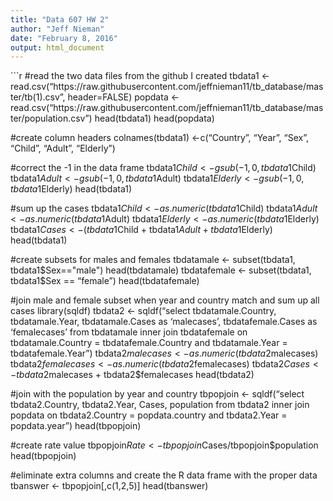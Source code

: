 ```yaml
---
title: "Data 607 HW 2"
author: "Jeff Nieman"
date: "February 8, 2016"
output: html_document
---
```




```r
#read the two data files from the github I created
tbdata1 <- read.csv("https://raw.githubusercontent.com/jeffnieman11/tb_database/master/tb(1).csv", header=FALSE)
popdata <- read.csv("https://raw.githubusercontent.com/jeffnieman11/tb_database/master/population.csv")
head(tbdata1)
head(popdata)

#create column headers
colnames(tbdata1) <-c("Country", "Year", "Sex", "Child", "Adult", "Elderly")

#correct the -1 in the data frame
tbdata1$Child <- gsub(-1,0,tbdata1$Child)
tbdata1$Adult <- gsub(-1,0,tbdata1$Adult)
tbdata1$Elderly <- gsub(-1,0,tbdata1$Elderly)
head(tbdata1)

#sum up the cases
tbdata1$Child <- as.numeric(tbdata1$Child)
tbdata1$Adult <- as.numeric(tbdata1$Adult)
tbdata1$Elderly <- as.numeric(tbdata1$Elderly)
tbdata1$Cases <- (tbdata1$Child + tbdata1$Adult + tbdata1$Elderly)
head(tbdata1)

#create subsets for males and females
tbdatamale <- subset(tbdata1, tbdata1$Sex=="male")
head(tbdatamale)
tbdatafemale <- subset(tbdata1, tbdata1$Sex == "female")
head(tbdatafemale)

#join male and female subset when year and country match and sum up all cases
library(sqldf)
tbdata2 <- sqldf("select tbdatamale.Country, tbdatamale.Year, tbdatamale.Cases as 'malecases', tbdatafemale.Cases as 'femalecases' from tbdatamale inner join tbdatafemale on tbdatamale.Country = tbdatafemale.Country and tbdatamale.Year = tbdatafemale.Year")
tbdata2$malecases <- as.numeric(tbdata2$malecases)
tbdata2$femalecases <- as.numeric(tbdata2$femalecases)
tbdata2$Cases <- tbdata2$malecases + tbdata2$femalecases
head(tbdata2)

#join with the population by year and country
tbpopjoin <- sqldf("select tbdata2.Country, tbdata2.Year, Cases, population from tbdata2 inner join popdata on tbdata2.Country = popdata.country and tbdata2.Year = popdata.year")
head(tbpopjoin)

#create rate value
tbpopjoin$Rate <- tbpopjoin$Cases/tbpopjoin$population
head(tbpopjoin)

#eliminate extra columns and create the R data frame with the proper data
tbanswer <- tbpopjoin[,c(1,2,5)]
head(tbanswer)

